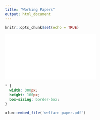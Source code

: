 ```yaml
---
title: "Working Papers"
output: html_document
---
```


```r
knitr::opts_chunk$set(echo = TRUE)
```

<embed src="welfare-paper.pdf" type="application/pdf">

```css
* {
  width: 300px;
  height: 100px;
  box-sizing: border-box;
}
```

```r
xfun::embed_file('welfare-paper.pdf')
```
